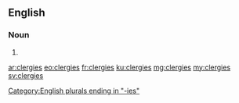 ==English==

===Noun===
{{head|en|plural}}

# {{plural of|clergy|lang=en|nocat=1}}

[[Category:English plurals ending in "-ies"]]

[[ar:clergies]]
[[eo:clergies]]
[[fr:clergies]]
[[ku:clergies]]
[[mg:clergies]]
[[my:clergies]]
[[sv:clergies]]